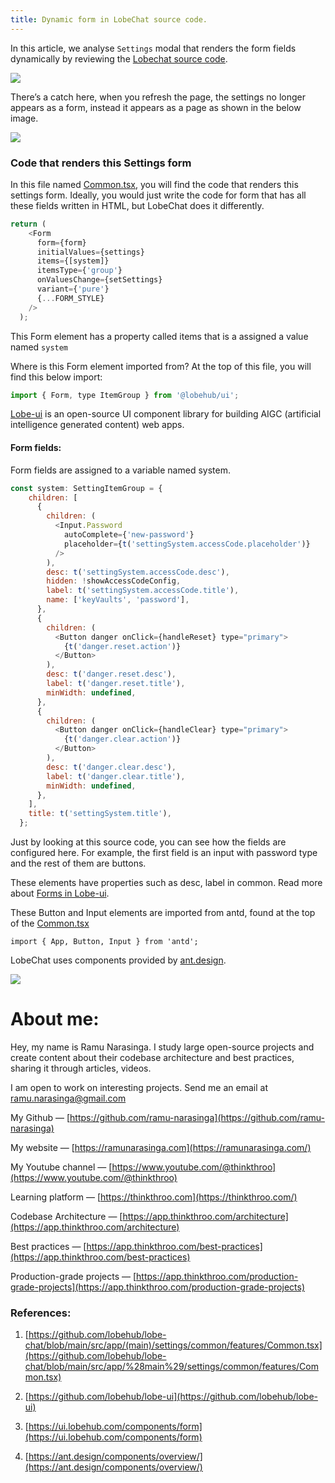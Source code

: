 ```yaml
---
title: Dynamic form in LobeChat source code.
---
```


In this article, we analyse `Settings` modal that renders the form fields dynamically by reviewing the [Lobechat source code](https://github.com/lobehub/lobe-chat/blob/main/src/app/%28main%29/settings/common/features/Common.tsx).

![](https://cdn-images-1.medium.com/max/1600/1*KnDcySokBqRqiG-hYhbXMA.png)

There’s a catch here, when you refresh the page, the settings no longer appears as a form, instead it appears as a page as shown in the below image.

![](https://cdn-images-1.medium.com/max/1600/1*sZYortgO21NDgIvSW36wMg.png)

### Code that renders this Settings form

In this file named [Common.tsx](https://github.com/lobehub/lobe-chat/blob/main/src/app/%28main%29/settings/common/features/Common.tsx), you will find the code that renders this settings form. Ideally, you would just write the code for form that has all these fields written in HTML, but LobeChat does it differently.

```js
return (
    <Form
      form={form}
      initialValues={settings}
      items={[system]}
      itemsType={'group'}
      onValuesChange={setSettings}
      variant={'pure'}
      {...FORM_STYLE}
    />
  );
```

This Form element has a property called items that is a assigned a value named `system`

Where is this Form element imported from? At the top of this file, you will find this below import:

```js
import { Form, type ItemGroup } from '@lobehub/ui';
```

[Lobe-ui](https://github.com/lobehub/lobe-ui) is an open-source UI component library for building AIGC (artificial intelligence generated content) web apps.

#### Form fields:

Form fields are assigned to a variable named system.

```js
const system: SettingItemGroup = {
    children: [
      {
        children: (
          <Input.Password
            autoComplete={'new-password'}
            placeholder={t('settingSystem.accessCode.placeholder')}
          />
        ),
        desc: t('settingSystem.accessCode.desc'),
        hidden: !showAccessCodeConfig,
        label: t('settingSystem.accessCode.title'),
        name: ['keyVaults', 'password'],
      },
      {
        children: (
          <Button danger onClick={handleReset} type="primary">
            {t('danger.reset.action')}
          </Button>
        ),
        desc: t('danger.reset.desc'),
        label: t('danger.reset.title'),
        minWidth: undefined,
      },
      {
        children: (
          <Button danger onClick={handleClear} type="primary">
            {t('danger.clear.action')}
          </Button>
        ),
        desc: t('danger.clear.desc'),
        label: t('danger.clear.title'),
        minWidth: undefined,
      },
    ],
    title: t('settingSystem.title'),
  };
```

Just by looking at this source code, you can see how the fields are configured here. For example, the first field is an input with password type and the rest of them are buttons.

These elements have properties such as desc, label in common. Read more about [Forms in Lobe-ui](https://ui.lobehub.com/components/form).

These Button and Input elements are imported from antd, found at the top of the [Common.tsx](https://github.com/lobehub/lobe-chat/blob/main/src/app/%28main%29/settings/common/features/Common.tsx#L4)

```plaintext
import { App, Button, Input } from 'antd';
```

LobeChat uses components provided by [ant.design](https://ant.design/components/button).

![](https://cdn-images-1.medium.com/max/1600/1*IIGzs36pONW-MeNfMyofcQ.png)

# **About me:**

Hey, my name is Ramu Narasinga. I study large open-source projects and create content about their codebase architecture and best practices, sharing it through articles, videos.

I am open to work on interesting projects. Send me an email at ramu.narasinga@gmail.com

My Github — [https://github.com/ramu-narasinga](https://github.com/ramu-narasinga)

My website — [https://ramunarasinga.com](https://ramunarasinga.com/)

My Youtube channel — [https://www.youtube.com/@thinkthroo](https://www.youtube.com/@thinkthroo)

Learning platform — [https://thinkthroo.com](https://thinkthroo.com/)

Codebase Architecture — [https://app.thinkthroo.com/architecture](https://app.thinkthroo.com/architecture)

Best practices — [https://app.thinkthroo.com/best-practices](https://app.thinkthroo.com/best-practices)

Production-grade projects — [https://app.thinkthroo.com/production-grade-projects](https://app.thinkthroo.com/production-grade-projects)

### References:

1. [https://github.com/lobehub/lobe-chat/blob/main/src/app/(main)/settings/common/features/Common.tsx](https://github.com/lobehub/lobe-chat/blob/main/src/app/%28main%29/settings/common/features/Common.tsx)
    
2. [https://github.com/lobehub/lobe-ui](https://github.com/lobehub/lobe-ui)
    
3. [https://ui.lobehub.com/components/form](https://ui.lobehub.com/components/form)
    
4. [https://ant.design/components/overview/](https://ant.design/components/overview/)
